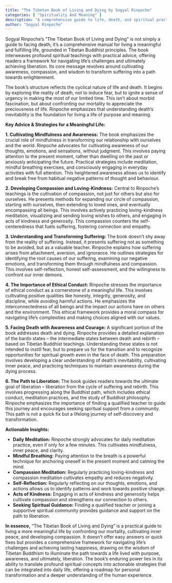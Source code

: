 ```yaml
---
title: "The Tibetan Book of Living and Dying by Sogyal Rinpoche"
categories: [ "Spirituality And Meaning" ]
description: "A comprehensive guide to life, death, and spiritual practice"
author: "Sogyal Rinpoche"
---
```

Sogyal Rinpoche's "The Tibetan Book of Living and Dying" is not simply a guide to facing death; it's a comprehensive manual for living a meaningful and fulfilling life, grounded in Tibetan Buddhist principles.  The book interweaves profound spiritual teachings with practical advice, offering readers a framework for navigating life's challenges and ultimately achieving liberation.  Its core message revolves around cultivating awareness, compassion, and wisdom to transform suffering into a path towards enlightenment.

The book's structure reflects the cyclical nature of life and death. It begins by exploring the reality of death, not to induce fear, but to ignite a sense of urgency in making the most of our limited time.  This isn't about morbid fascination, but about confronting our mortality to appreciate the preciousness of life. Rinpoche emphasizes that understanding death's inevitability is the foundation for living a life of purpose and meaning.

**Key Advice & Strategies for a Meaningful Life:**

**1. Cultivating Mindfulness and Awareness:**  The book emphasizes the crucial role of mindfulness in transforming our relationship with ourselves and the world.  Rinpoche advocates for cultivating awareness of our thoughts, emotions, and sensations, without judgment.  This involves paying attention to the present moment, rather than dwelling on the past or anxiously anticipating the future.  Practical strategies include meditation, mindful breathing exercises, and consciously engaging in everyday activities with full attention.  This heightened awareness allows us to identify and break free from habitual negative patterns of thought and behaviour.

**2. Developing Compassion and Loving-Kindness:**  Central to Rinpoche's teachings is the cultivation of compassion, not just for others but also for ourselves.  He presents methods for expanding our circle of compassion, starting with ourselves, then extending to loved ones, and eventually encompassing all beings.  This involves actively practicing loving-kindness meditation, visualizing and sending loving wishes to others, and engaging in acts of kindness and generosity. This compassion counters the self-centeredness that fuels suffering, fostering connection and empathy.

**3. Understanding and Transforming Suffering:**  The book doesn't shy away from the reality of suffering.  Instead, it presents suffering not as something to be avoided, but as a valuable teacher.  Rinpoche explains how suffering arises from attachment, aversion, and ignorance.  He outlines strategies for identifying the root causes of our suffering, examining our negative emotions, and transforming them through mindfulness and compassion.  This involves self-reflection, honest self-assessment, and the willingness to confront our inner demons.

**4. The Importance of Ethical Conduct:**  Rinpoche stresses the importance of ethical conduct as a cornerstone of a meaningful life.  This involves cultivating positive qualities like honesty, integrity, generosity, and discipline, while avoiding harmful actions.  He emphasizes the interconnectedness of all beings and the impact our actions have on others and the environment.  This ethical framework provides a moral compass for navigating life's complexities and making choices aligned with our values.

**5. Facing Death with Awareness and Courage:**  A significant portion of the book addresses death and dying.  Rinpoche provides a detailed explanation of the bardo states – the intermediate states between death and rebirth – based on Tibetan Buddhist teachings.  Understanding these states is not intended to instill fear, but to prepare us for the transition and to recognize opportunities for spiritual growth even in the face of death. This preparation involves developing a clear understanding of death's inevitability, cultivating inner peace, and practicing techniques to maintain awareness during the dying process.

**6. The Path to Liberation:**  The book guides readers towards the ultimate goal of liberation – liberation from the cycle of suffering and rebirth. This involves progressing along the Buddhist path, which includes ethical conduct, meditation practices, and the study of Buddhist philosophy. Rinpoche emphasizes the importance of finding a qualified teacher to guide this journey and encourages seeking spiritual support from a community.  This path is not a quick fix but a lifelong journey of self-discovery and transformation.

**Actionable Insights:**

* **Daily Meditation:**  Rinpoche strongly advocates for daily meditation practice, even if only for a few minutes.  This cultivates mindfulness, inner peace, and clarity.
* **Mindful Breathing:**  Paying attention to the breath is a powerful technique for anchoring oneself in the present moment and calming the mind.
* **Compassion Meditation:**  Regularly practicing loving-kindness and compassion meditation cultivates empathy and reduces negativity.
* **Self-Reflection:**  Regularly reflecting on our thoughts, emotions, and actions allows us to identify patterns and work towards positive change.
* **Acts of Kindness:**  Engaging in acts of kindness and generosity helps cultivate compassion and strengthens our connection to others.
* **Seeking Spiritual Guidance:**  Finding a qualified teacher or joining a supportive spiritual community provides guidance and support on the path to liberation.


**In essence,** "The Tibetan Book of Living and Dying" is a practical guide to living a more meaningful life by confronting our mortality, cultivating inner peace, and developing compassion.  It doesn't offer easy answers or quick fixes but provides a comprehensive framework for navigating life's challenges and achieving lasting happiness, drawing on the wisdom of Tibetan Buddhism to illuminate the path towards a life lived with purpose, awareness, and ultimately, liberation. The book's enduring power lies in its ability to translate profound spiritual concepts into actionable strategies that can be integrated into daily life, offering a roadmap for personal transformation and a deeper understanding of the human experience.

